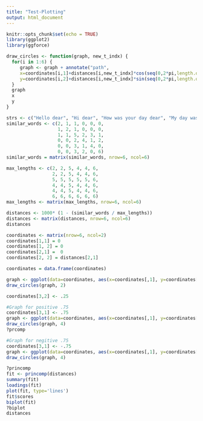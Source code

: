 ```yaml
---
title: "Test-Plotting"
output: html_document
---
```


```r
knitr::opts_chunk$set(echo = TRUE)
library(ggplot2)
library(ggforce)
```

```r
draw_circles <- function(graph, new_t_indx) {
  for(i in 1:6) {
     graph <- graph + annotate("path",
     x=coordinates[i,1]+distances[i,new_t_indx]*cos(seq(0,2*pi,length.out=100)),
     y=coordinates[i,2]+distances[i,new_t_indx]*sin(seq(0,2*pi,length.out=100)))
  }
  graph
  x
  y
}
```

```r
strs <- c("Hello dear", "Hi dear", "How was your day dear", "My day was good", "How was your class", "It was good how was yours")
similar_words <- c(2, 1, 1, 0, 0, 0, 
                   1, 2, 1, 0, 0, 0, 
                   1, 1, 5, 2, 3, 1, 
                   0, 0, 2, 4, 1, 2, 
                   0, 0, 3, 1, 4, 0, 
                   0, 0, 3, 2, 0, 6)
similar_words = matrix(similar_words, nrow=6, ncol=6)

max_lengths <- c(2, 2, 5, 4, 4, 6, 
                 2, 2, 5, 4, 4, 6, 
                 5, 5, 5, 5, 5, 6, 
                 4, 4, 5, 4, 4, 6,
                 4, 4, 5, 4, 4, 6, 
                 6, 6, 6, 6, 6, 6)
max_lengths <- matrix(max_lengths, nrow=6, ncol=6)

distances <- 1000* (1 - (similar_words / max_lengths))
distances <- matrix(distances, nrow=6, ncol=6)
distances

coordinates <- matrix(nrow=6, ncol=2)
coordinates[1,1] = 0
coordinates[1, 2] = 0
coordinates[2,1] =  0
coordinates[2, 2] = distances[2,1]

coordinates = data.frame(coordinates)
```

```r
graph <- ggplot(data=coordinates, aes(x=coordinates[,1], y=coordinates[,2])) + geom_point()
draw_circles(graph, 2)

coordinates[3,2] <- .25

```

```r
#Graph for positive .75
coordinates[3,1] <- .75
graph <- ggplot(data=coordinates, aes(x=coordinates[,1], y=coordinates[,2])) + geom_point()
draw_circles(graph, 4)
?prcomp
```

```r
#Graph for negitive .75
coordinates[3,1] <- -.75
graph <- ggplot(data=coordinates, aes(x=coordinates[,1], y=coordinates[,2])) + geom_point()
draw_circles(graph, 4)
```
```r
?princomp
fit <- princomp(distances)
summary(fit)
loadings(fit)
plot(fit, type='lines')
fit$scores
biplot(fit)
?biplot
distances
```



